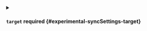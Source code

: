 

<PartialDisablesync />



<details className="config-field" data-expandable="true">
<summary>

#### `target` <span className="config-field-required" data-required="false">required</span> <span className="config-field-type"></span> <span className="config-field-default"></span> <span className="config-field-enum"></span> {#experimental-syncSettings-target}



</summary>

<PartialTargetreference />


</details>

